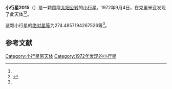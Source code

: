 {{Infobox planet
| bgcolour = #FFFFC0
| name = 2015 Kachuevskaya
| symbol = 
| image = 
| caption = 
| discovery = yes
| discovery_ref = 
| discoverer = {{link-en|柳德米拉·瓦斯列娜·朱然勒娃|Lyudmila Vasilyevna Zhuravleva}}
| discovery_site = [[克里米亚|克里米亚]] 
| discovered = 1972年9月4日
| designations = yes
| mp_name = 
| named_after = 
| alt_names = 1972 RA3/ 1939 FQ / 1940 SA / 1958 UK / 1971 HA
| mp_category = [[主带小行星|主带小行星]]
| orbit_ref = <ref name="a">[http://ssd.jpl.nasa.gov/sbdb.cgi?sstr=2015 2015 Kachuevskaya] {{Wayback|url=http://ssd.jpl.nasa.gov/sbdb.cgi?sstr=2015 |date=20210221153207 }}，小行星數據庫瀏覽器（JPL Small-Body Database Browser）－[[美国国家航空航天局|美国国家航空航天局]]喷气推进实验室</ref>
| epoch = 2456400.5 (2013年4月18日更新)
| aphelion = {{convert|2.577862784875308|AU|km|3|abbr=on|lk=out}}
| perihelion = {{convert|2.094852278153466|AU|km|3|abbr=on}}
| semimajor = {{convert|2.336357531514387|AU|km|3|abbr=on}}
| eccentricity = 0.103368277
| period = 1304.389764 [[日|日]]<br />3.57[[儒略年|儒略年]]
| avg_speed = 
| inclination = 11.90846886709102
| asc_node = 344.522457717302
| mean_anomaly = 
| arg_peri = 274.4857194267526
| satellites = 
| physical_characteristics = yes
| dimensions = 
| mass = 
| density = 
| surface_grav = 
| escape_velocity = 
| sidereal_day = 
| axial_tilt = 
| pole_ecliptic_lat = 
| pole_ecliptic_lon = 
| albedo = 
| temperatures= 
| temp_name1 = 
| mean_temp_1 = 
| max_temp_1 = 
| temp_name2 = 
| max_temp_2 = 
| spectral_type = 
| abs_magnitude = 274.4857194267526
}}

'''小行星2015'''（{{lang-en|2015 Kachuevskaya}}）是一颗围绕[[太阳|太阳]][[公转|公转]]的[[小行星|小行星]]。1972年9月4日，{{link-en|柳德米拉·瓦斯列娜·朱然勒娃|Lyudmila Vasilyevna Zhuravleva}}在克里米亚发现了此天体<ref name="a" /><ref>{{cite news|title=小行星列表|url=http://cfa-www.harvard.edu/iau/lists/NumberedMPs.txt|accessdate=2013-07-08|newspaper=哈佛大学|archive-date=2008-05-17|archive-url=https://web.archive.org/web/20080517010638/http://cfa-www.harvard.edu/iau/lists/NumberedMPs.txt|dead-url=no}}</ref>。

这颗小行星的[[绝对星等|绝对星等]]为274.4857194267526等<ref name="a" />。

==参考文献==
{{reflist}}
{{Minor Planet Number|[[小行星2014|小行星2014]]|[[小行星2016|小行星2016]]}}

{{小天体}}

[[Category:小行星带天体|Category:小行星带天体]]
[[Category:1972年发现的小行星|Category:1972年发现的小行星]]

{{asteroid-stub}}
